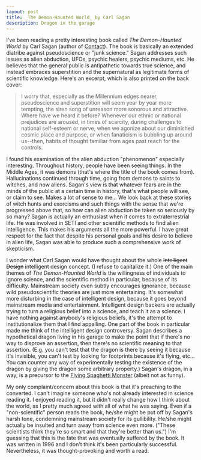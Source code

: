 ```yaml
---
layout: post
title: _The Demon-Haunted World_ by Carl Sagan
description: Dragon in the garage
---
```


I've been reading a pretty interesting book called _The Demon-Haunted World_ by Carl Sagan (author of [Contact](http://thegooseunderstands.blogspot.com/2006/01/contact.html)). The book is basically an extended diatribe against pseudoscience or "junk science." Sagan addresses such issues as alien abduction, UFOs, psychic healers, psychic mediums, etc. He believes that the general public is antipathetic towards true science, and instead embraces superstition and the supernatural as legitimate forms of scientific knowledge. Here's an excerpt, which is also printed on the back cover:  

> I worry that, especially as the Millennium edges nearer, pseudoscience and superstition will seem year by year more tempting, the siren song of unreason more sonorous and attractive. Where have we heard it before? Whenever our ethnic or national prejudices are aroused, in times of scarcity, during challenges to national self-esteem or nerve, when we agonize about our diminished cosmic place and purpose, or when fanaticism is bubbling up around us--then, habits of thought familiar from ages past reach for the controls.

I found his examination of the alien abduction "phenomenon" especially interesting. Throughout history, people have been seeing things. In the Middle Ages, it was demons (that's where the title of the book comes from). Hallucinations continued through time, going from demons to saints to witches, and now aliens. Sagan's view is that whatever fears are in the minds of the public at a certain time in history, that's what people will see, or claim to see. Makes a lot of sense to me... We look back at these stories of witch hunts and exorcisms and such things with the sense that we're progressed above that, so how can alien abduction be taken so seriously by so many? Sagan is actually an enthusiast when it comes to extraterrestrial life. He was involved in SETI and other scientific methods to find alien intelligence. This makes his arguments all the more powerful. I have great respect for the fact that despite his personal goals and his desire to believe in alien life, Sagan was able to produce such a comprehensive work of skepticism.  
  
I wonder what Carl Sagan would have thought about the whole ~~Intelligent Design~~ intelligent design concept. (I refuse to capitalize it.) One of the main themes of _The Demon-Haunted World_ is the willingness of individuals to ignore science, and the scientific method in particular, because of its difficulty. Mainstream society even subtly encourages ignorance, because wild pseudoscientific theories are just more entertaining. It's somewhat more disturbing in the case of intelligent design, because it goes beyond mainstream media and entertainment. Intelligent design backers are actually trying to turn a religious belief into a science, and teach it as a science. I have nothing against anybody's religious beliefs, it's the attempt to institutionalize them that I find appalling. One part of the book in particular made me think of the intelligent design controversy. Sagan describes a hypothetical dragon living in his garage to make the point that if there's no way to disprove an assertion, then there's no scientific meaning to that assertion. (E.g. you can't test that the dragon is there by seeing it because it's invisible, you can't test by looking for footprints because it's flying, etc... You can counter any way of experimentally testing the existence of the dragon by giving the dragon some arbitrary property.) Sagan's dragon, in a way, is a precursor to the [Flying Spaghetti Monster](http://en.wikipedia.org/wiki/Flying_spaghetti_monster) (albeit not as funny).  
  
My only complaint/concern about this book is that it's preaching to the converted. I can't imagine someone who's not already interested in science reading it. I enjoyed reading it, but it didn't really change how I think about the world, as I pretty much agreed with all of what he was saying. Even if a "non-scientific" person reads the book, he/she might be put off by Sagan's harsh tone, condemning mainstream society for its gullibility. He/she might actually be insulted and turn away from science even more. ("These scientists think they're so smart and that they're better than us.") I'm guessing that this is the fate that was eventually suffered by the book. It was written in 1996 and I don't think it's been particularly successful. Nevertheless, it was thought-provoking and worth a read.  
